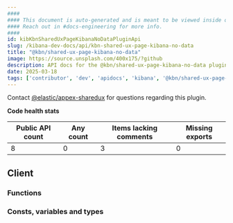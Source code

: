 ```yaml
---
####
#### This document is auto-generated and is meant to be viewed inside our experimental, new docs system.
#### Reach out in #docs-engineering for more info.
####
id: kibKbnSharedUxPageKibanaNoDataPluginApi
slug: /kibana-dev-docs/api/kbn-shared-ux-page-kibana-no-data
title: "@kbn/shared-ux-page-kibana-no-data"
image: https://source.unsplash.com/400x175/?github
description: API docs for the @kbn/shared-ux-page-kibana-no-data plugin
date: 2025-03-18
tags: ['contributor', 'dev', 'apidocs', 'kibana', '@kbn/shared-ux-page-kibana-no-data']
---
```




Contact [@elastic/appex-sharedux](https://github.com/orgs/elastic/teams/appex-sharedux) for questions regarding this plugin.

**Code health stats**

| Public API count  | Any count | Items lacking comments | Missing exports |
|-------------------|-----------|------------------------|-----------------|
| 8 | 0 | 3 | 0 |

## Client

### Functions
<DocDefinitionList data={kbnSharedUxPageKibanaNoDataObj.client.functions}/>

### Consts, variables and types
<DocDefinitionList data={kbnSharedUxPageKibanaNoDataObj.client.misc}/>


